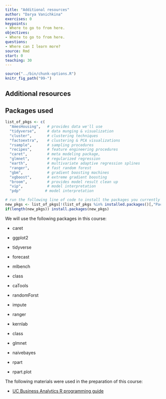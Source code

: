 ```yaml
---
title: "Additional resources"
author: "Darya Vanichkina"
exercises: 0
keypoints: 
- Where to go to from here.
objectives: 
- Where to go to from here.
questions: 
- Where can I learn more?
source: Rmd
start: 0
teaching: 30
---
```



```r
source("../bin/chunk-options.R")
knitr_fig_path("99-")
```

## Additional resources 


## Packages used


```r

list_of_pkgs <- c(
  "AmesHousing",   # provides data we'll use
  "tidyverse",     # data munging & visualization
  "cluster",       # clustering techniques
  "factoextra",    # clustering & PCA visualizations
  "rsample",       # sampling procedures
  "recipes",       # feature engineering procedures
  "caret",         # meta modeling package,
  "glmnet",        # regularized regression
  "earth",         # multivariate adaptive regression splines
  "ranger",        # fast random forest
  "gbm",           # gradient boosting machines
  "xgboost",       # extreme gradient boosting
  "broom",         # provides model result clean up
  "vip",           # model interpretation
  "pdp"           # model interpretation

# run the following line of code to install the packages you currently do not have
new_pkgs <- list_of_pkgs[!(list_of_pkgs %in% installed.packages()[,"Package"])]
if(length(new_pkgs)) install.packages(new_pkgs)
```




We will use the following packages in this course:

- caret
- ggplot2
- tidyverse
- forecast


- mlbench
- class
- caTools
- randomForst
- impute
- ranger
- kernlab
- class
- glmnet
- naivebayes
- rpart
- rpart.plot

The following materials were used in the preparation of this course:

- [UC Business Analytics R programming guide](http://uc-r.github.io)